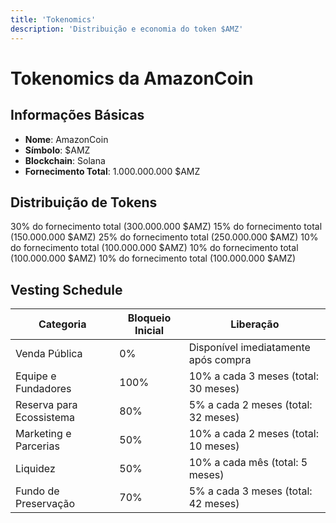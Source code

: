 ```yaml
---
title: 'Tokenomics'
description: 'Distribuição e economia do token $AMZ'
---
```


# Tokenomics da AmazonCoin

## Informações Básicas

- **Nome**: AmazonCoin
- **Símbolo**: $AMZ
- **Blockchain**: Solana
- **Fornecimento Total**: 1.000.000.000 $AMZ

## Distribuição de Tokens

<CardGroup cols={2}>
  <Card title="Venda Pública" icon="coin">
    30% do fornecimento total (300.000.000 $AMZ)
  </Card>
  <Card title="Equipe e Fundadores" icon="users">
    15% do fornecimento total (150.000.000 $AMZ)
  </Card>
  <Card title="Reserva para Ecossistema" icon="seedling">
    25% do fornecimento total (250.000.000 $AMZ)
  </Card>
  <Card title="Marketing e Parcerias" icon="bullhorn">
    10% do fornecimento total (100.000.000 $AMZ)
  </Card>
  <Card title="Liquidez" icon="water">
    10% do fornecimento total (100.000.000 $AMZ)
  </Card>
  <Card title="Fundo de Preservação" icon="tree">
    10% do fornecimento total (100.000.000 $AMZ)
  </Card>
</CardGroup>

## Vesting Schedule

| Categoria                | Bloqueio Inicial | Liberação                            |
| ------------------------ | ---------------- | ------------------------------------ |
| Venda Pública            | 0%               | Disponível imediatamente após compra |
| Equipe e Fundadores      | 100%             | 10% a cada 3 meses (total: 30 meses) |
| Reserva para Ecossistema | 80%              | 5% a cada 2 meses (total: 32 meses)  |
| Marketing e Parcerias    | 50%              | 10% a cada 2 meses (total: 10 meses) |
| Liquidez                 | 50%              | 10% a cada mês (total: 5 meses)      |
| Fundo de Preservação     | 70%              | 5% a cada 3 meses (total: 42 meses)  |
